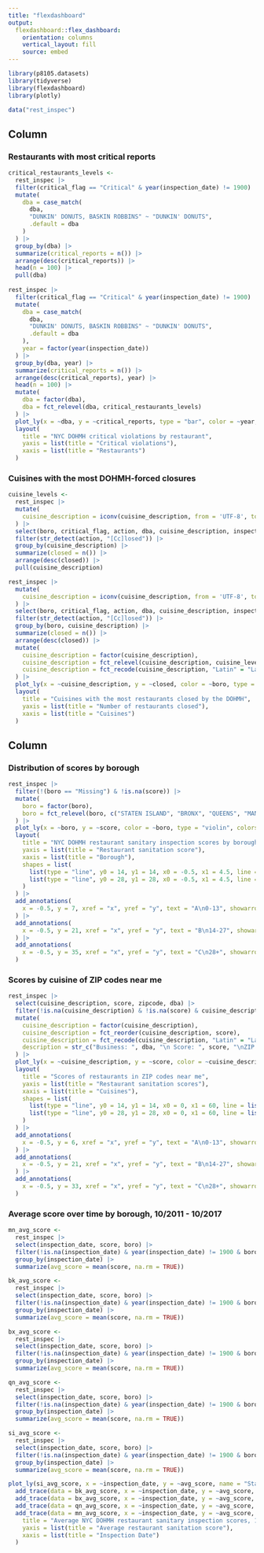 ```yaml
---
title: "flexdashboard"
output:
  flexdashboard::flex_dashboard:
    orientation: columns
    vertical_layout: fill
    source: embed
---
```


```r
library(p8105.datasets)
library(tidyverse)
library(flexdashboard)
library(plotly)
```



```r
data("rest_inspec")
```

Column {data-width=650}
-----------------------------------------------------------------------

### Restaurants with most critical reports

```r
critical_restaurants_levels <- 
  rest_inspec |> 
  filter(critical_flag == "Critical" & year(inspection_date) != 1900) |> 
  mutate(
    dba = case_match(
      dba,
      "DUNKIN' DONUTS, BASKIN ROBBINS" ~ "DUNKIN' DONUTS",
      .default = dba
    )
  ) |> 
  group_by(dba) |> 
  summarize(critical_reports = n()) |> 
  arrange(desc(critical_reports)) |>  
  head(n = 100) |> 
  pull(dba) 
  
rest_inspec |> 
  filter(critical_flag == "Critical" & year(inspection_date) != 1900) |> 
  mutate(
    dba = case_match(
      dba,
      "DUNKIN' DONUTS, BASKIN ROBBINS" ~ "DUNKIN' DONUTS",
      .default = dba
    ), 
    year = factor(year(inspection_date))
  ) |> 
  group_by(dba, year) |> 
  summarize(critical_reports = n()) |> 
  arrange(desc(critical_reports), year) |>  
  head(n = 100) |>
  mutate(
    dba = factor(dba),
    dba = fct_relevel(dba, critical_restaurants_levels)
  ) |> 
  plot_ly(x = ~dba, y = ~critical_reports, type = "bar", color = ~year, colors = "viridis") |> 
  layout(
    title = "NYC DOHMH critical violations by restaurant",
    yaxis = list(title = "Critical violations"),
    xaxis = list(title = "Restaurants")
  )
```

### Cuisines with the most DOHMH-forced closures

```r
cuisine_levels <-
  rest_inspec |> 
  mutate(
    cuisine_description = iconv(cuisine_description, from = 'UTF-8', to = 'ISO-8859-1')
  ) |> 
  select(boro, critical_flag, action, dba, cuisine_description, inspection_date) |> 
  filter(str_detect(action, "[Cc]losed")) |>  
  group_by(cuisine_description) |> 
  summarize(closed = n()) |> 
  arrange(desc(closed)) |>  
  pull(cuisine_description)

rest_inspec |> 
  mutate(
    cuisine_description = iconv(cuisine_description, from = 'UTF-8', to = 'ISO-8859-1')
  ) |> 
  select(boro, critical_flag, action, dba, cuisine_description, inspection_date) |> 
  filter(str_detect(action, "[Cc]losed")) |>  
  group_by(boro, cuisine_description) |> 
  summarize(closed = n()) |> 
  arrange(desc(closed)) |> 
  mutate(
    cuisine_description = factor(cuisine_description),
    cuisine_description = fct_relevel(cuisine_description, cuisine_levels),
    cuisine_description = fct_recode(cuisine_description, "Latin" = "Latin (Cuban, Dominican, Puerto Rican, South & Central American)", "Bottled beverages" = "Bottled beverages, including water, sodas, juices, etc.")
  ) |> 
  plot_ly(x = ~cuisine_description, y = ~closed, color = ~boro, type = "bar") |> 
  layout(
    title = "Cuisines with the most restaurants closed by the DOHMH",
    yaxis = list(title = "Number of restaurants closed"),
    xaxis = list(title = "Cuisines")
  )
```

Column {data-width=350}
-----------------------------------------------------------------------

### Distribution of scores by borough 

```r
rest_inspec |>
  filter(!(boro == "Missing") & !is.na(score)) |> 
  mutate(
    boro = factor(boro),
    boro = fct_relevel(boro, c("STATEN ISLAND", "BRONX", "QUEENS", "MANHATTAN", "BROOKLYN"))
  ) |> 
  plot_ly(x = ~boro, y = ~score, color = ~boro, type = "violin", colors = "viridis") |> 
  layout(
    title = "NYC DOHMH restaurant sanitary inspection scores by borough",
    yaxis = list(title = "Restaurant sanitation score"),
    xaxis = list(title = "Borough"),
    shapes = list(
      list(type = "line", y0 = 14, y1 = 14, x0 = -0.5, x1 = 4.5, line = list(width = 1, dash = "dash")),
      list(type = "line", y0 = 28, y1 = 28, x0 = -0.5, x1 = 4.5, line = list(width = 1, dash = "dash"))
    )  
  ) |> 
  add_annotations(
    x = -0.5, y = 7, xref = "x", yref = "y", text = "A\n0-13", showarrow = F, font = list(size = 14)
  ) |> 
  add_annotations(
    x = -0.5, y = 21, xref = "x", yref = "y", text = "B\n14-27", showarrow = F, font = list(size = 14)
  ) |> 
  add_annotations(
    x = -0.5, y = 35, xref = "x", yref = "y", text = "C\n28+", showarrow = F, font = list(size = 14)
  )
```

### Scores by cuisine of ZIP codes near me

```r
rest_inspec |> 
  select(cuisine_description, score, zipcode, dba) |> 
  filter(!is.na(cuisine_description) & !is.na(score) & cuisine_description != "Not Listed/Not Applicable" & zipcode %in% c(10010, 10016, 10001)) |> 
  mutate(
    cuisine_description = factor(cuisine_description),
    cuisine_description = fct_reorder(cuisine_description, score),
    cuisine_description = fct_recode(cuisine_description, "Latin" = "Latin (Cuban, Dominican, Puerto Rican, South & Central American)", "Bottled beverages" = "Bottled beverages, including water, sodas, juices, etc.", "Cafe/Coffee/Tea" = "CafÃ©/Coffee/Tea"),
    description = str_c("Business: ", dba, "\n Score: ", score, "\nZIP code: ", zipcode)
  ) |> 
  plot_ly(x = ~cuisine_description, y = ~score, color = ~cuisine_description, type = "box", text = ~description) |> 
  layout(
    title = "Scores of restaurants in ZIP codes near me",
    yaxis = list(title = "Restaurant sanitation scores"),
    xaxis = list(title = "Cuisines"),
    shapes = list(
      list(type = "line", y0 = 14, y1 = 14, x0 = 0, x1 = 60, line = list(width = 1, dash = "dash")),
      list(type = "line", y0 = 28, y1 = 28, x0 = 0, x1 = 60, line = list(width = 1, dash = "dash"))
    )
  ) |> 
  add_annotations(
    x = -0.5, y = 6, xref = "x", yref = "y", text = "A\n0-13", showarrow = F
  ) |> 
  add_annotations(
    x = -0.5, y = 21, xref = "x", yref = "y", text = "B\n14-27", showarrow = F
  ) |> 
  add_annotations(
    x = -0.5, y = 33, xref = "x", yref = "y", text = "C\n28+", showarrow = F
  )
```

### Average score over time by borough, 10/2011 - 10/2017

```r
mn_avg_score <- 
  rest_inspec |> 
  select(inspection_date, score, boro) |> 
  filter(!is.na(inspection_date) & year(inspection_date) != 1900 & boro == "MANHATTAN") |>
  group_by(inspection_date) |> 
  summarize(avg_score = mean(score, na.rm = TRUE)) 

bk_avg_score <- 
  rest_inspec |> 
  select(inspection_date, score, boro) |> 
  filter(!is.na(inspection_date) & year(inspection_date) != 1900 & boro == "BROOKLYN") |>
  group_by(inspection_date) |> 
  summarize(avg_score = mean(score, na.rm = TRUE)) 

bx_avg_score <-
  rest_inspec |> 
  select(inspection_date, score, boro) |> 
  filter(!is.na(inspection_date) & year(inspection_date) != 1900 & boro == "BRONX") |>
  group_by(inspection_date) |> 
  summarize(avg_score = mean(score, na.rm = TRUE)) 

qn_avg_score <-
  rest_inspec |> 
  select(inspection_date, score, boro) |> 
  filter(!is.na(inspection_date) & year(inspection_date) != 1900 & boro == "QUEENS") |>
  group_by(inspection_date) |> 
  summarize(avg_score = mean(score, na.rm = TRUE)) 

si_avg_score <- 
  rest_inspec |> 
  select(inspection_date, score, boro) |> 
  filter(!is.na(inspection_date) & year(inspection_date) != 1900 & boro == "STATEN ISLAND") |>
  group_by(inspection_date) |> 
  summarize(avg_score = mean(score, na.rm = TRUE)) 

plot_ly(si_avg_score, x = ~inspection_date, y = ~avg_score, name = "Staten Island", type = "scatter", mode = "lines", connectgaps = TRUE) |> 
  add_trace(data = bk_avg_score, x = ~inspection_date, y = ~avg_score, name = "Brooklyn", type = "scatter", mode = "lines") |> 
  add_trace(data = bx_avg_score, x = ~inspection_date, y = ~avg_score, name = "The Bronx", type = "scatter", mode = "lines") |> 
  add_trace(data = qn_avg_score, x = ~inspection_date, y = ~avg_score, name = "Brooklyn", type = "scatter", mode = "lines") |> 
  add_trace(data = mn_avg_score, x = ~inspection_date, y = ~avg_score, name = "Manhattan", type = "scatter", mode = "lines") |> layout(
    title = "Average NYC DOHMH restaurant sanitary inspection scores, 10/2011-10/2017",
    yaxis = list(title = "Average restaurant sanitation score"),
    xaxis = list(title = "Inspection Date")
  )
```